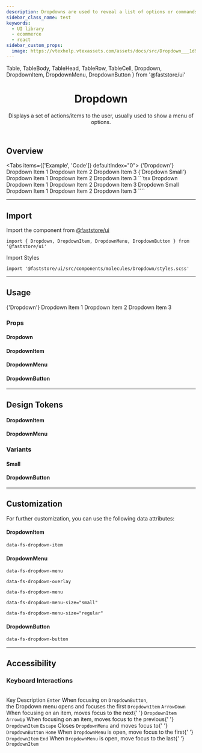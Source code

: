 ```yaml
---
description: Dropdowns are used to reveal a list of options or commands.
sidebar_class_name: test
keywords:
  - UI library
  - ecommerce
  - react
sidebar_custom_props: 
  image: https://vtexhelp.vtexassets.com/assets/docs/src/Dropdown___1d904311eb18facba54340e76b109d62.png
---
```


  Table,
  TableBody,
  TableHead,
  TableRow,
  TableCell,
  Dropdown, 
  DropdownItem, 
  DropdownMenu, 
  DropdownButton 
} from '@faststore/ui'

<header>

# Dropdown

Displays a set of actions/items to the user, usually used to show a menu of options.

</header>

## Overview

<Tabs items={['Example', 'Code']} defaultIndex="0">
  <Tab>
    <Dropdown>
      <DropdownButton>
            <CaretDown /> {'Dropdown'}
        </DropdownButton>
      <DropdownMenu>
          <DropdownItem>Dropdown Item 1</DropdownItem>
          <DropdownItem>Dropdown Item 2</DropdownItem>
          <DropdownItem>Dropdown Item 3</DropdownItem>
      </DropdownMenu>
    </Dropdown>
    <Dropdown>
      <DropdownButton>
          <CaretDown /> {'Dropdown Small'}
        </DropdownButton>
        <DropdownMenu size="small">
          <DropdownItem>Dropdown Item 1</DropdownItem>
          <DropdownItem>Dropdown Item 2</DropdownItem>
          <DropdownItem>Dropdown Item 3</DropdownItem>
      </DropdownMenu>
    </Dropdown>
  </Tab>
  <Tab>
    ```tsx
    <Dropdown>
      <DropdownButton>
            <CaretDown />
            Dropdown
        </DropdownButton>
      <DropdownMenu>
          <DropdownItem>Dropdown Item 1</DropdownItem>
          <DropdownItem>Dropdown Item 2</DropdownItem>
          <DropdownItem>Dropdown Item 3</DropdownItem>
      </DropdownMenu>
    </Dropdown>
    <Dropdown>
      <DropdownButton>
          <CaretDown />
          Dropdown Small
        </DropdownButton>
        <DropdownMenu size="small">
          <DropdownItem>Dropdown Item 1</DropdownItem>
          <DropdownItem>Dropdown Item 2</DropdownItem>
          <DropdownItem>Dropdown Item 3</DropdownItem>
      </DropdownMenu>
    </Dropdown>
    ````
  </Tab>
</Tabs>



---

## Import

Import the component from <a href="https://www.faststore.dev/reference/ui/get-started-faststore-ui">@faststore/ui</a>

```tsx
import { Dropdown, DropdownItem, DropdownMenu, DropdownButton } from '@faststore/ui'
```

Import Styles

```tsx
import '@faststore/ui/src/components/molecules/Dropdown/styles.scss'
```

---

## Usage

<OverviewSection>
  <Dropdown>
    <DropdownButton>
      <CaretDown /> {'Dropdown'}
    </DropdownButton>
    <DropdownMenu>
      <DropdownItem>Dropdown Item 1</DropdownItem>
      <DropdownItem>Dropdown Item 2</DropdownItem>
      <DropdownItem>Dropdown Item 3</DropdownItem>
    </DropdownMenu>
  </Dropdown>
</OverviewSection>

### Props

#### Dropdown

<PropsSection name="Dropdown" />

#### DropdownItem

<PropsSection name="DropdownItem" />

#### DropdownMenu

<PropsSection name="DropdownMenu" />

#### DropdownButton

<PropsSection name="DropdownButton" />

---

## Design Tokens

#### DropdownItem

<TokenTable>
  <TokenRow token="--fs-dropdown-item-min-height" value="2.375rem" />
  <TokenRow
    token="--fs-dropdown-item-padding"
    value="var(--fs-spacing-1) var(--fs-spacing-2) var(--fs-spacing-1) var(--fs-spacing-1)"
  />
  <TokenDivider />
  <TokenRow
    token="--fs-dropdown-item-text-size"
    value="var(--fs-text-size-base)"
  />
  <TokenRow
    token="--fs-dropdown-item-text-weight"
    value="var(--fs-text-weight-regular)"
  />
  <TokenDivider />
  <TokenRow
    token="--fs-dropdown-item-color"
    value="var(--fs-color-link)"
    isColor
  />
  <TokenRow
    token="--fs-dropdown-item-bkg-color"
    value="var(--fs-color-tertiary-bkg-light)"
    isColor
  />
  <TokenRow
    token="--fs-dropdown-item-bkg-color-hover"
    value="var(--fs-color-primary-bkg-light)"
    isColor
  />
  <TokenDivider />
  <TokenRow
    token="--fs-dropdown-item-border-bottom-color"
    value="var(--fs-border-color-light)"
  />
</TokenTable>

#### DropdownMenu

<TokenTable>
  <TokenRow
    token="--fs-dropdown-menu-bkg-color"
    value="var(--fs-color-tertiary-bkg)"
    isColor
  />
  <TokenRow
    token="--fs-dropdown-menu-border-radius"
    value="var(--fs-border-radius)"
  />
  <TokenRow
    token="--fs-dropdown-menu-box-shadow"
    value="var(--fs-shadow-hover)"
  />
</TokenTable>

### Variants

#### Small

<TokenTable>
  <TokenRow token="--fs-dropdown-item-small-min-height" value="1.75rem" />
  <TokenRow
    token="--fs-dropdown-item-small-padding"
    value="var(--fs-spacing-0) var(--fs-spacing-2) var(--fs-spacing-0) var(--fs-spacing-1)"
  />
  <TokenRow
    token="--fs-dropdown-item-small-text-size"
    value="var(--fs-text-size-1)"
  />
</TokenTable>

#### DropdownButton

<TokenTable>
  <TokenRow
    token="--fs-dropdown-button-min-height"
    value="2.375rem"
  />
  <TokenRow
    token="--fs-dropdown-button-padding"
    value="var(--fs-spacing-1) var(--fs-spacing-2) var(--fs-spacing-1) var(--fs-spacing-1)"
  />
  <TokenRow
    token="--fs-dropdown-button-text-size"
    value="var(--fs-text-size-base)"
  />
    <TokenRow
    token="--fs-dropdown-button-text-weight"
    value="var(--fs-text-weight-regular)"
  />
  <TokenRow
    token="--fs-dropdown-button-color"
    value="var(--fs-color-link)"
    isColor
  />
  <TokenRow
    token="--fs-dropdown-button-bkg-color"
    value="var(--fs-color-tertiary-bkg-light)"
    isColor
  />
    <TokenRow
    token="--fs-dropdown-button-bkg-color-hover"
    value="var(--fs-color-primary-bkg-light)"
    isColor
  />
</TokenTable>

---

## Customization

For further customization, you can use the following data attributes:

#### DropdownItem

`data-fs-dropdown-item`

#### DropdownMenu

`data-fs-dropdown-menu`

`data-fs-dropdown-overlay`

`data-fs-dropdown-menu`

`data-fs-dropdown-menu-size="small"`

`data-fs-dropdown-menu-size="regular"`

#### DropdownButton

`data-fs-dropdown-button`

---

## Accessibility

### Keyboard Interactions
<br/>

<Table>
  <TableHead>
    <TableRow>
      <TableCell scope="col" variant="header" align="left">Key</TableCell>
      <TableCell scope="col" variant="header" align="left">Description</TableCell>
    </TableRow>
  </TableHead>
  <TableBody>
    <TableRow>
      <TableCell align="left">
        <code>Enter</code>
      </TableCell>
      <TableCell align="left">
        When focusing on <code>DropdownButton</code>, <br/>
        the Dropdown menu opens
        and focuses the first <code>DropdownItem</code>
      </TableCell>
    </TableRow>
    <TableRow>
      <TableCell align="left">
        <code>ArrowDown</code>
      </TableCell>
      <TableCell align="left">
        When focusing on an item, moves focus to the next{' '}
        <code>DropdownItem</code>
      </TableCell>
    </TableRow>
    <TableRow>
      <TableCell align="left">
        <code>ArrowUp</code>
      </TableCell>
      <TableCell align="left">
        When focusing on an item, moves focus to the previous{' '}
        <code>DropdownItem</code>
      </TableCell>
    </TableRow>
    <TableRow>
      <TableCell align="left">
        <code>Escape</code>
      </TableCell>
      <TableCell align="left">
        Closes <code>DropdownMenu</code> and moves focus to{' '}
        <code>DropdownButton</code>
      </TableCell>
    </TableRow>
    <TableRow>
      <TableCell align="left">
        <code>Home</code>
      </TableCell>
      <TableCell align="left">
        When <code>DropdownMenu</code> is open, move focus to the first{' '}
        <code>DropdownItem</code>
      </TableCell>
    </TableRow>
    <TableRow>
      <TableCell align="left">
        <code>End</code>
      </TableCell>
      <TableCell align="left">
        When <code>DropdownMenu</code> is open, move focus to the last{' '}
        <code>DropdownItem</code>
      </TableCell>
    </TableRow>
  </TableBody>
</Table>
